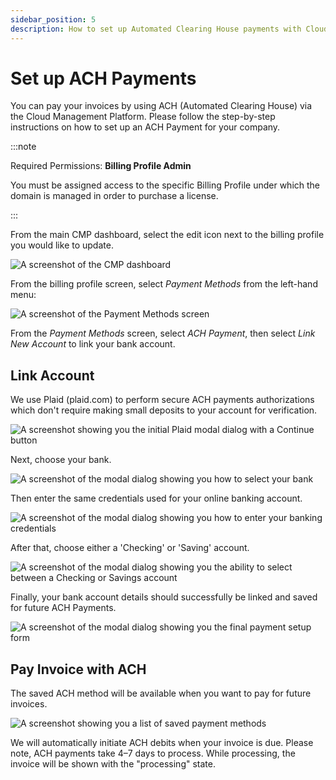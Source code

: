 ```yaml
---
sidebar_position: 5
description: How to set up Automated Clearing House payments with Cloud Management Platform
---
```


# Set up ACH Payments

You can pay your invoices by using ACH (Automated Clearing House) via the Cloud Management Platform. Please follow the step-by-step instructions on how to set up an ACH Payment for your company.

:::note

Required Permissions: **Billing Profile Admin**

You must be assigned access to the specific Billing Profile under which the domain is managed in order to purchase a license.

:::

From the main CMP dashboard, select the edit icon next to the billing profile you would like to update.

![A screenshot of the CMP dashboard](../assets/png/cmp-dashboard.png)

From the billing profile screen, select _Payment Methods_ from the left-hand menu:

![A screenshot of the _Payment Methods_ screen](../assets/png/cmp-payment-methods.png)

From the _Payment Methods_ screen, select _ACH Payment_, then select _Link New Account_ to link your bank account.

## Link Account

We use Plaid (plaid.com) to perform secure ACH payments authorizations which don't require making small deposits to your account for verification.

![A screenshot showing you the initial Plaid modal dialog with a Continue button](../assets/png/cmp-ach-2.png)

Next, choose your bank.

![A screenshot of the modal dialog showing you how to select your bank](../assets/png/cmp-ach-3.png)

Then enter the same credentials used for your online banking account.

![A screenshot of the modal dialog showing you how to enter your banking credentials](../assets/png/cmp-ach-4.png)

After that, choose either a 'Checking' or 'Saving' account.

![A screenshot of the modal dialog showing you the ability to select between a Checking or Savings account](../assets/png/cmp-ach-6.png)

Finally, your bank account details should successfully be linked and saved for future ACH Payments.

![A screenshot of the modal dialog showing you the final payment setup form](../assets/png/cmp-ach-7.png)

## Pay Invoice with ACH

The saved ACH method will be available when you want to pay for future invoices.

![A screenshot showing you a list of saved payment methods](../assets/png/cmp-ach-8.png)

We will automatically initiate ACH debits when your invoice is due. Please note, ACH payments take 4&ndash;7 days to process. While processing, the invoice will be shown with the "processing" state.

<!--
## Manually set up ACH payments

There are some edge cases where our ACH verification process doesn't work properly, such as when you have a Wells Fargo or Bank of America account with two-factor authentication enabled.

To manually set up ACH payments, open a support ticket under the "Billing" category, and provide the following information:

* Routing number
* Account number
* Account holder name
* Account holder type (individual or company)

Once we have this information, we will send two small deposits for verification purposes. Typically, these deposits take 1&ndash;2 business days to appear on your online statement.

The statement has a description that includes AMTS followed by the two deposit amounts. To validate your bank account information, follow up on the support ticket with this AMTS description once you see the deposits.
-->

